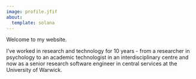 ```yaml
---
image: profile.jfif
about:
  template: solana
---
```


Welcome to my website.

I've worked in research and technology for 10 years - from a researcher in psychology to an academic technologist in an interdisciplinary centre and now as a senior research software engineer in central services at the University of Warwick.